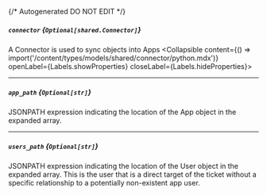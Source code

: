 {/* Autogenerated DO NOT EDIT  */}

##### `connector` *{`Optional[shared.Connector]`}*
A Connector is used to sync objects into Apps
<Collapsible content={() => import('/content/types/models/shared/connector/python.mdx')} openLabel={Labels.showProperties} closeLabel={Labels.hideProperties}>
</Collapsible>

---
##### `app_path` *{`Optional[str]`}*
JSONPATH expression indicating the location of the App object in the expanded array.

---
##### `users_path` *{`Optional[str]`}*
JSONPATH expression indicating the location of the User object in the expanded array. This is the user that is a direct target of the ticket without a specific relationship to a potentially non\-existent app user.


